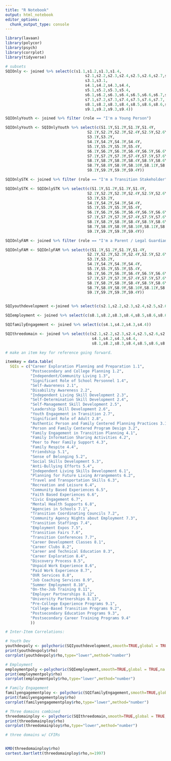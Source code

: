 ```yaml
---
title: "R Notebook"
output: html_notebook
editor_options: 
  chunk_output_type: console
---
```


```r
library(lavaan)
library(polycor)
library(psych)
library(corrplot)
library(tidyverse)
```


```r
# subsets
SQIOnly <- joined %>% select(c(s1.1,s1.2,s1.3,s1.4,
                                   s2.1,s2.2,s2.3,s2.4,s2.5,s2.6,s2.7,s2.8,
                                   s3.1,s3.1,
                                   s4.1,s4.2,s4.3,s4.4,
                                   s5.1,s5.2,s5.3,s5.4,
                                   s6.1,s6.2,s6.3,s6.4,s6.5,s6.6,s6.7,s6.8,
                                   s7.1,s7.2,s7.3,s7.4,s7.5,s7.6,s7.7,
                                   s8.1,s8.2,s8.3,s8.4,s8.5,s8.6,s8.6,s8.7,s8.8,s8.9,s8.10,s8.11,s8.12,s8.13,
                                   s9.1,s9.2,s9.3,s9.4))

SQIOnlyYouth <- joined %>% filter (role == "I'm a Young Person")

SQIOnlyYouth <- SQIOnlyYouth %>% select(c(S1.1Y,S1.2Y,S1.3Y,S1.4Y,
                                    S2.1Y,S2.2Y,S2.3Y,S2.4Y,S2.5Y,S2.6Y,S2.7Y,
                                    S3.1Y,S3.2Y,
                                    S4.1Y,S4.2Y,S4.3Y,S4.4Y,
                                    S5.1Y,S5.2Y,S5.3Y,S5.4Y,
                                    S6.1Y,S6.2Y,S6.3Y,S6.4Y,S6.5Y,S6.6Y,S6.7Y,S6.8Y,
                                    S7.1Y,S7.2Y,S7.3Y,S7.4Y,S7.5Y,S7.6Y,S7.7Y,
                                    S8.1Y,S8.2Y,S8.3Y,S8.4Y,S8.5Y,S8.6Y,
                                    S8.7Y,S8.8Y,S8.9Y,S8.10Y,S8.11Y,S8.12Y,S8.13Y,
                                    S9.1Y,S9.2Y,S9.3Y,S9.4Y))

SQIOnlySTK <- joined %>% filter (role == "I'm a Transition Stakeholder")

SQIOnlySTK <- SQIOnlySTK %>% select(c(S1.1Y,S1.2Y,S1.3Y,S1.4Y,
                                    S2.1Y,S2.2Y,S2.3Y,S2.4Y,S2.5Y,S2.6Y,S2.7Y,
                                    S3.1Y,S3.2Y,
                                    S4.1Y,S4.2Y,S4.3Y,S4.4Y,
                                    S5.1Y,S5.2Y,S5.3Y,S5.4Y,
                                    S6.1Y,S6.2Y,S6.3Y,S6.4Y,S6.5Y,S6.6Y,S6.7Y,S6.8Y,
                                    S7.1Y,S7.2Y,S7.3Y,S7.4Y,S7.5Y,S7.6Y,S7.7Y,
                                    S8.1Y,S8.2Y,S8.3Y,S8.4Y,S8.5Y,S8.6Y,
                                    S8.7Y,S8.8Y,S8.9Y,S8.10Y,S8.11Y,S8.12Y,S8.13Y,
                                    S9.1Y,S9.2Y,S9.3Y,S9.4Y))

SQIOnlyFAM <- joined %>% filter (role == "I'm a Parent / Legal Guardian")

SQIOnlyFAM <- SQIOnlyFAM %>% select(c(S1.1Y,S1.2Y,S1.3Y,S1.4Y,
                                    S2.1Y,S2.2Y,S2.3Y,S2.4Y,S2.5Y,S2.6Y,S2.7Y,
                                    S3.1Y,S3.2Y,
                                    S4.1Y,S4.2Y,S4.3Y,S4.4Y,
                                    S5.1Y,S5.2Y,S5.3Y,S5.4Y,
                                    S6.1Y,S6.2Y,S6.3Y,S6.4Y,S6.5Y,S6.6Y,S6.7Y,S6.8Y,
                                    S7.1Y,S7.2Y,S7.3Y,S7.4Y,S7.5Y,S7.6Y,S7.7Y,
                                    S8.1Y,S8.2Y,S8.3Y,S8.4Y,S8.5Y,S8.6Y,
                                    S8.7Y,S8.8Y,S8.9Y,S8.10Y,S8.11Y,S8.12Y,S8.13Y,
                                    S9.1Y,S9.2Y,S9.3Y,S9.4Y))


SQIyouthdevelopment <-joined %>% select(c(s2.1,s2.2,s2.3,s2.4,s2.5,s2.6,s2.7,s2.8))

SQIemployment <- joined %>% select(c(s8.1,s8.2,s8.3,s8.4,s8.5,s8.6,s8.6,s8.7,s8.8,s8.9,s8.10,s8.11,s8.12,s8.13))

SQIfamilyEngagement <- joined %>% select(c(s4.1,s4.2,s4.3,s4.4))

SQIthreedomain <- joined %>% select(c(s2.1,s2.2,s2.3,s2.4,s2.5,s2.6,s2.7,s2.8,
                                      s4.1,s4.2,s4.3,s4.4,
                                      s8.1,s8.2,s8.3,s8.4,s8.5,s8.6,s8.6,s8.7,s8.8,s8.9,s8.10,s8.11,s8.12,s8.13))


```

```r
# make an item key for reference going forward.

itemkey = data.table(
  SQIs = c("Career Exploration Planning and Preparation 1.1",
           "Postsecondary and College Planning 1.2",
           "Independent/Community Living 1.3",
           "Significant Role of School Personnel 1.4",
           "Self-Awareness 2.1",
           "Disability Awareness 2.2",
           "Independent Living Skill Development 2.3",
           "Self-Determination Skill Development 2.4",
           "Self-Management Skill Development 2.5",
           "Leadership Skill Development 2.6",
           "Youth Engagement in Transition 2.7",
           "Significant Role of Adult 2.8",
           "Authentic Person and Family Centered Planning Practices 3.1",
           "Person and Family Centered Program Design 3.2",
           "Family Engagement in Transition Planning 4.1",
           "Family Information Sharing Activities 4.2",
           "Peer to Peer Family Support 4.3",
           "Family Respite 4.4",
           "Friendship 5.1",
           "Sense of Belonging 5.2",
           "Social Skills Development 5.3",
           "Anti-Bullying Efforts 5.4",
           "Independent Living Skills Development 6.1",
           "Planning for Future Living Arrangements 6.2",
           "Travel and Transportation Skills 6.3",
           "Recreation and Leisure 6.4",
           "Community Based Experiences 6.5",
           "Faith Based Experiences 6.6",
           "Civic Engagement 6.7",
           "Mental Health Supports 6.8",
           "Agencies in Schools 7.1",
           "Transition Coordinating Councils 7.2",
           "Community Agency Nights about Employment 7.3",
           "Transition Staffings 7.4",
           "Employment Expos 7.5",
           "Transition Fairs 7.6",
           "Transition Conferences 7.7",
           "Career Development Classes 8.1",
           "Career Clubs 8.2",
           "Career and Technical Education 8.3",
           "Career Exploration 8.4",
           "Discovery Process 8.5",
           "Unpaid Work Experience 8.6",
           "Paid Work Experience 8.7",
           "OVR Services 8.8",
           "Job Coaching Services 8.9",
           "Summer Employment 8.10",
           "On-the-Job Training 8.11",
           "Employer Partnerships 8.12",
           "University Partnerships 8.13",
           "Pre-College Experience Programs 9.1",
           "College-Based Transition Programs 9.2",
           "Postsecondary Education Programs 9.3",
           "Postsecondary Career Training Programs 9.4"
           ))

```

```r

# Inter-Item Correlations:

# Youth Dev
youthdevpoly <- polychoric(SQIyouthdevelopment,smooth=TRUE,global = TRUE,na.rm = TRUE, delete = TRUE)
print(youthdevpoly$rho)
corrplot(youthdevpoly$rho,type="lower",method="number")

# Employment
employmentpoly <-polychoric(SQIemployment,smooth=TRUE,global = TRUE,na.rm = TRUE, delete = TRUE)
print(employmentpoly$rho)
corrplot(employmentpoly$rho,type="lower",method="number")

# Family Engagement
familyengagementploy <- polychoric(SQIfamilyEngagement,smooth=TRUE,global = TRUE,na.rm = TRUE, delete = TRUE)
print(familyengagementploy$rho)
corrplot(familyengagementploy$rho,type="lower",method="number")

# Three domains combined
threedomainploy <- polychoric(SQIthreedomain,smooth=TRUE,global = TRUE,na.rm = TRUE, delete = TRUE)
print(threedomainploy$rho)
corrplot(threedomainploy$rho,type="lower",method="number")

# three domains w/ CFIRs


KMO(threedomainploy$rho)
cortest.bartlett(threedomainploy$rho,n=1997)

```
